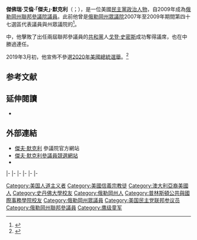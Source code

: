 {{Expand|time=2015-08-02T03:31:27+00:00}}
{{请求翻译|time=2015-08-02T03:31:27+00:00}}
{{noteTA
|1=zh-cn:杰弗里;zh-tw:傑佛瑞;zh-hk:謝菲;
}}
{{Infobox officeholder
|name         = 傑夫·默克利<br>Jeff Merkley
|image        = Merkley official photo.jpg
|jr/sr        = 聯邦參議員
|state        = [[俄勒岡州|俄勒岡州]]
|alongside    = [[榮·懷登|榮·懷登]]
|term_start   = 2009年1月3日
|term_end     = 
|predecessor  = [[戈登·H·史密斯|戈登·史密斯]]
|successor    = 
|office1      = 第64任{{le|俄勒岡州眾議院議長列表|List of speakers of the Oregon House of Representatives|俄勒冈州众议院议长}}
|term_start1  = 2007年1月3日
|term_end1    = 2009年1月3日
|predecessor1 = {{le|卡倫·明尼斯|Karen Minnis}}
|successor1   = {{le|戴夫·亨特 (俄勒岡州政治人物)|Dave Hunt (Oregon politician)|戴夫·亨特}}
|state_house2 = 俄勒岡州
|district2    = 第四十七
|term_start2  = 1999年1月3日
|term_end2    = 2009年1月3日
|predecessor2 = {{le|弗蘭克·希爾茲 (俄勒岡州政治人物)|Frank Shields (Oregon politician)|弗蘭克·希爾茲}}
|successor2   = {{le|杰斐遜·史密斯 (政治人物)|Jefferson Smith (politician)|杰斐遜·史密斯}}
|birth_name   = 傑佛瑞·艾倫·默克利<br>Jeffrey Alan Merkley
|birth_date   = {{birth date and age|1956|10|24}}
|birth_place  = {{US}}[[俄勒岡州|俄勒岡州]][[道格拉斯縣_(俄勒岡州)|道格拉斯縣]]{{le|默特爾克里克 (俄勒岡州)|Myrtle Creek, Oregon|默特爾克里克}}
|death_date   = 
|death_place  = 
|party        = [[民主黨_(美國)|民主黨]]
|spouse       = 瑪麗·索特貝格（Mary Sorteberg）
|alma_mater   = [[史丹佛大學|史丹佛大學]]<br>{{le|伍德羅·威爾遜公共和國際事務學院|Woodrow Wilson School of Public and International Affairs|普林斯顿大学威爾遜公共國際學院}}
|religion     = [[基督教美國信義會|信義宗]]
|website      = [http://merkley.senate.gov 參議院網站]
}}

'''傑佛瑞·艾倫·「傑夫」·默克利'''（{{lang-en|'''Jeffrey Alan "Jeff" Merkley '''}}；{{bd|1956年|10月24日}}），是一位美國[[民主黨_(美國)|民主黨]][[政治人物|政治人物]]，自2009年成為[[俄勒岡州|俄勒岡州]][[美國參議院|聯邦參議院議員]]。此前他曾是[[俄勒岡州眾議院|俄勒岡州眾議院]]2007年至2009年期間第四十七選區代表議員與州眾議院的{{le|俄勒岡州眾議院議長列表|List of speakers of the Oregon House of Representatives|议长}}<ref name="har">{{cite news|last=Har|first=Janie|url=http://www.oregonlive.com/news/oregonian/index.ssf?/base/news/116339191710230.xml&coll=7|archiveurl=https://web.archive.org/web/20061115210451/http://www.oregonlive.com/news/oregonian/index.ssf?%2Fbase%2Fnews%2F116339191710230.xml&coll=7|archivedate=2006年11月15日|title=With long hours and teamwork, the brainy guy can win the day|work=The Oregonian|date=November 13, 2006|accessdate=February 23, 2007|deadurl=yes}}</ref>。

{{le|2008年俄勒岡州美國參議院議員選舉|United States Senate election in Oregon, 2008|2008年參議院議員選舉}}中，他擊敗了出任兩屆聯邦參議員的[[共和黨_(美國)|共和黨]]人[[戈登·H·史密斯|戈登·史密斯]]成功奪得議席，也在{{le|2014年俄勒岡州美國參議院議員選舉|United States Senate election in Oregon, 2014|2014年的選舉}}中勝過{{le|莫妮卡·溫巴爾|Monica Wehby}}連任。

2019年3月初，他宣佈不參選[[2020年美國總統選舉|2020年美國總統選舉]]。<ref>{{Cite web |url=https://twitter.com/JeffMerkley/status/1102947078236327937 |title=存档副本 |accessdate=2019-03-06 |archive-date=2020-11-12 |archive-url=https://web.archive.org/web/20201112052049/https://twitter.com/JeffMerkley/status/1102947078236327937 |dead-url=no }}</ref>

==参考文献==
{{reflist}}

==延伸閱讀==
*{{CongLinks | congbio = M001176 | ballot = Jeff_Merkley | nndb = 580/000180040 | votesmart = 23644 | govtrack = 412325 | opencong = 412325 | rollcall = 28565 | politifact = jeff-merkley | fec = S8OR00207 | opensecrets = N00029303 | assets = jeff-merkley | legistorm = 932/Sen_Jeff_Merkley.html | followthemoney = 3815 | ontheissues = Senate/Jeff_Merkley.htm | congress = jeff-merkley/1900 | worldcat = lccn-n86-23136 | cspan = 1029842 | imdb = 4240126 | bloomberg = jeff-merkley | nyt = m/jeff_merkley | washpo = gIQAosnb9O }}

==外部連結==
{{commons category|Jeff Merkley}}
*[http://merkley.senate.gov 傑夫·默克利] {{Wayback|url=http://merkley.senate.gov/ |date=20201211215857 }}參議院官方網站
*[http://www.JeffMerkley.com 傑夫·默克利參議員競選網站] {{Wayback|url=http://www.jeffmerkley.com/ |date=20141031181832 }}
*{{Dmoz|Regional/North_America/United_States/Oregon/Government/Federal/US_Senate/Jeff_Merkley_%5BD%5D}}

{{s-start}}
{{s-par|us-or-hs}}
{{s-bef|before=[[弗蘭克·希爾茲_(俄勒岡州政治人物)|弗蘭克·希爾茲]]}}
{{s-ttl|title=俄勒岡州第四十七眾議院選區<br>[[俄勒岡州眾議院|眾議院議員]]|years=1999年－2009年}}
{{s-aft|after={{le|杰斐遜·史密斯 (政治人物)|Jefferson Smith (politician)|杰斐遜·史密斯}}}}
|-
{{s-bef|before={{le|德博拉·卡夫利|Deborah Kafoury}}}}
{{s-ttl|title=[[俄勒岡州眾議院|俄勒岡州眾議院]]少數黨領袖|years=2003年－2007年}}
{{s-aft|after={{le|韋恩·斯科特|Wayne Scott}}}}
|-
{{s-off}}
{{s-bef|before={{le|卡倫·明尼斯|Karen Minnis}}}}
{{s-ttl|title={{le|俄勒岡州眾議院議長列表|List of speakers of the Oregon House of Representatives|俄勒冈州众议院议长}}|years=2007年－2009年}}
{{s-aft|after={{le|戴夫·亨特 (俄勒岡州政治人物)|Dave Hunt (Oregon politician)|戴夫·亨特}}}}
|-
{{s-ppo}}
{{s-bef|before={{le|比爾·布拉德伯里|Bill Bradbury}}}}
{{s-ttl|title={{nowrap|[[美國參議員|美國參議員]]{{le|俄勒岡州美國參議院議員列表|List of United States Senators from Oregon|俄勒岡州}}[[民主黨_(美國)|民主黨]]被提名人}}<br>（[[美國參議員類別|第2類]]）|years={{le|2008年俄勒岡州美國參議院議員選舉|United States Senate election in Oregon, 2008|2008年}}、{{le|2014年俄勒岡州美國參議院議員選舉|United States Senate election in Oregon, 2014|2014年}}、{{le|2020年俄勒岡州美國參議院議員選舉|United States Senate election in Oregon, 2020|2020年}}}}
{{s-inc|recent}}
|-
{{s-bef|before=[[芭芭拉·柏克瑟|芭芭拉·柏克瑟]]}}
{{s-ttl|title=[[參議院各黨領袖|參議院少數副黨黨鞭]]|years=2017年－}}
{{s-inc}}
|-
{{s-par|us-sen}}
{{s-bef|before=[[戈登·H·史密斯|戈登·史密斯]]}}
{{s-ttl|title={{le|俄勒岡州美國參議院議員列表|List of United States Senators from Oregon|俄勒岡州第2類參議員}}|years=2009年－|alongside=[[榮·懷登|榮·懷登]]}}
{{s-inc}}
|-
{{s-prec|usa}}
{{s-bef|before=[[吉姆·里施|吉姆·里施]]}}
{{s-ttl|title=[[美國參議員資歷|美國參議員資歷]]|years=第35位}}
{{s-aft|after=[[麥克·班尼|麥克·班尼]]}}
{{s-end}}

{{Current U.S. Senators}}
{{Authority control}}
{{DEFAULTSORT:Merkley, Jeff}}

[[Category:美国人道主义者|Category:美国人道主义者]]
[[Category:美國信義宗教徒|Category:美國信義宗教徒]]
[[Category:澳大利亞裔美國人|Category:澳大利亞裔美國人]]
[[Category:史丹佛大學校友|Category:史丹佛大學校友]]
[[Category:俄勒岡州人|Category:俄勒岡州人]]
[[Category:普林斯頓公共與國際事務學院校友|Category:普林斯頓公共與國際事務學院校友]]
[[Category:俄勒岡州眾議員|Category:俄勒岡州眾議員]]
[[Category:美国民主党联邦参议员|Category:美国民主党联邦参议员]]
[[Category:俄勒岡州聯邦參議員|Category:俄勒岡州聯邦參議員]]
[[Category:鹰级童军|Category:鹰级童军]]